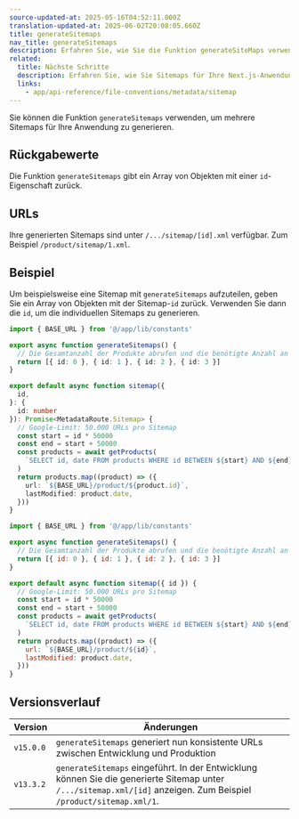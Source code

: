 ```yaml
---
source-updated-at: 2025-05-16T04:52:11.000Z
translation-updated-at: 2025-06-02T20:08:05.660Z
title: generateSitemaps
nav_title: generateSitemaps
description: Erfahren Sie, wie Sie die Funktion generateSiteMaps verwenden, um mehrere Sitemaps für Ihre Anwendung zu erstellen.
related:
  title: Nächste Schritte
  description: Erfahren Sie, wie Sie Sitemaps für Ihre Next.js-Anwendung erstellen.
  links:
    - app/api-reference/file-conventions/metadata/sitemap
---
```


Sie können die Funktion `generateSitemaps` verwenden, um mehrere Sitemaps für Ihre Anwendung zu generieren.

## Rückgabewerte

Die Funktion `generateSitemaps` gibt ein Array von Objekten mit einer `id`-Eigenschaft zurück.

## URLs

Ihre generierten Sitemaps sind unter `/.../sitemap/[id].xml` verfügbar. Zum Beispiel `/product/sitemap/1.xml`.

## Beispiel

Um beispielsweise eine Sitemap mit `generateSitemaps` aufzuteilen, geben Sie ein Array von Objekten mit der Sitemap-`id` zurück. Verwenden Sie dann die `id`, um die individuellen Sitemaps zu generieren.

```ts filename="app/product/sitemap.ts" switcher
import { BASE_URL } from '@/app/lib/constants'

export async function generateSitemaps() {
  // Die Gesamtanzahl der Produkte abrufen und die benötigte Anzahl an Sitemaps berechnen
  return [{ id: 0 }, { id: 1 }, { id: 2 }, { id: 3 }]
}

export default async function sitemap({
  id,
}: {
  id: number
}): Promise<MetadataRoute.Sitemap> {
  // Google-Limit: 50.000 URLs pro Sitemap
  const start = id * 50000
  const end = start + 50000
  const products = await getProducts(
    `SELECT id, date FROM products WHERE id BETWEEN ${start} AND ${end}`
  )
  return products.map((product) => ({
    url: `${BASE_URL}/product/${product.id}`,
    lastModified: product.date,
  }))
}
```

```js filename="app/product/sitemap.js" switcher
import { BASE_URL } from '@/app/lib/constants'

export async function generateSitemaps() {
  // Die Gesamtanzahl der Produkte abrufen und die benötigte Anzahl an Sitemaps berechnen
  return [{ id: 0 }, { id: 1 }, { id: 2 }, { id: 3 }]
}

export default async function sitemap({ id }) {
  // Google-Limit: 50.000 URLs pro Sitemap
  const start = id * 50000
  const end = start + 50000
  const products = await getProducts(
    `SELECT id, date FROM products WHERE id BETWEEN ${start} AND ${end}`
  )
  return products.map((product) => ({
    url: `${BASE_URL}/product/${id}`,
    lastModified: product.date,
  }))
}
```

## Versionsverlauf

| Version   | Änderungen                                                                                                                                              |
| --------- | ------------------------------------------------------------------------------------------------------------------------------------------------------ |
| `v15.0.0` | `generateSitemaps` generiert nun konsistente URLs zwischen Entwicklung und Produktion                                                                  |
| `v13.3.2` | `generateSitemaps` eingeführt. In der Entwicklung können Sie die generierte Sitemap unter `/.../sitemap.xml/[id]` anzeigen. Zum Beispiel `/product/sitemap.xml/1`. |